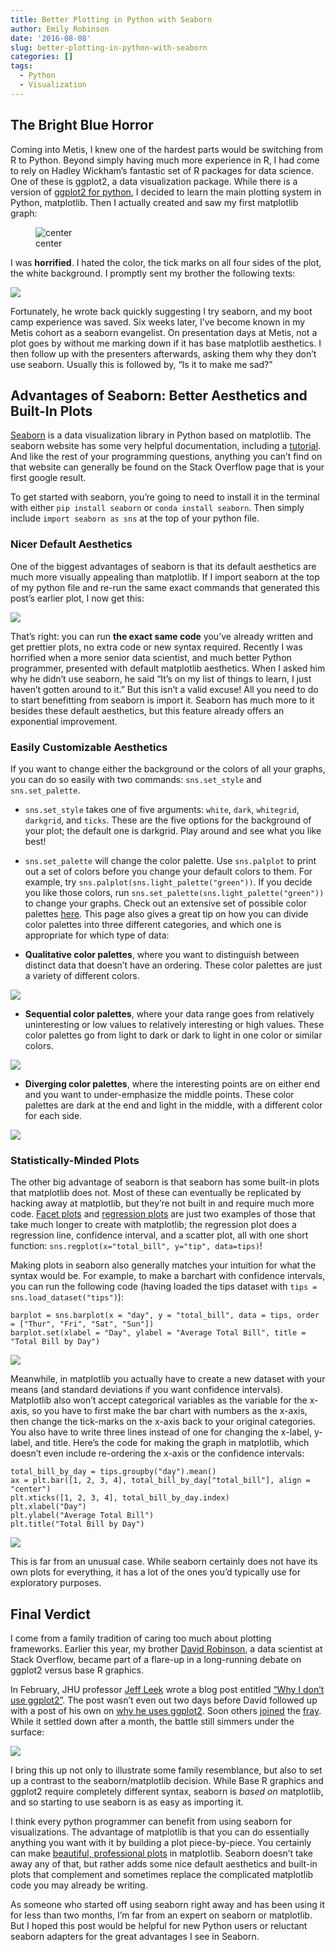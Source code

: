 ```yaml
---
title: Better Plotting in Python with Seaborn
author: Emily Robinson
date: '2016-08-08'
slug: better-plotting-in-python-with-seaborn
categories: []
tags:
  - Python
  - Visualization
---
```


## The Bright Blue Horror

Coming into Metis, I knew one of the hardest parts would be switching from R to Python. Beyond simply having much more experience in R, I had come to rely on Hadley Wickham's fantastic set of R packages for data science. One of these is ggplot2, a data visualization package. While there is a version of [ggplot2 for python](http://ggplot.yhathq.com), I decided to learn the main plotting system in Python, matplotlib. Then I actually created and saw my first matplotlib graph:

![center](http://robinsones.github.io/images/blog_post_ugly_plot.png)

I was **horrified**. I hated the color, the tick marks on all four sides of the plot, the white background. I promptly sent my brother the following texts: 

![](http://robinsones.github.io/images/Dave-test.png)

Fortunately, he wrote back quickly suggesting I try seaborn, and my boot camp experience was saved. Six weeks later, I've become known in my Metis cohort as a seaborn evangelist. On presentation days at Metis, not a plot goes by without me marking down if it has base matplotlib aesthetics. I then follow up with the presenters afterwards, asking them why they don't use seaborn. Usually this is followed by, “Is it to make me sad?" 

## Advantages of Seaborn: Better Aesthetics and Built-In Plots

[Seaborn](https://stanford.edu/~mwaskom/software/seaborn/) is a data visualization library in Python based on matplotlib. The seaborn website has some very helpful documentation, including a [tutorial](https://stanford.edu/~mwaskom/software/seaborn/tutorial.html). And like the rest of your programming questions, anything you can't find on that website can generally be found on the Stack Overflow page that is your first google result. 

To get started with seaborn, you're going to need to install it in the terminal with either `pip install seaborn` or `conda install seaborn`. Then simply include `import seaborn as sns` at the top of your python file.

### Nicer Default Aesthetics

One of the biggest advantages of seaborn is that its default aesthetics are much more visually appealing than matplotlib. If I import seaborn at the top of my python file and re-run the same exact commands that generated this post's earlier plot, I now get this: 

![](http://robinsones.github.io/images/blog_post_pretty_plot.png)

That's right: you can run **the exact same code** you've already written and get prettier plots, no extra code or new syntax required. Recently I was horrified when a more senior data scientist, and much better Python programmer, presented with default matplotlib aesthetics. When I asked him why he didn't use seaborn, he said "It's on my list of things to learn, I just haven't gotten around to it." But this isn't a valid excuse! All you need to do to start benefitting from seaborn is import it. Seaborn has much more to it besides these default aesthetics, but this feature already offers an exponential improvement. 

### Easily Customizable Aesthetics

If you want to change either the background or the colors of all your graphs, you can do so easily with two commands: `sns.set_style` and `sns.set_palette`. 

- `sns.set_style` takes one of five arguments: `white`, `dark`, `whitegrid`, `darkgrid`, and `ticks`. These are the five options for the background of your plot; the default one is darkgrid. Play around and see what you like best!

- `sns.set_palette` will change the color palette. Use `sns.palplot` to print out a set of colors before you change your default colors to them. For example, try `sns.palplot(sns.light_palette("green"))`. If you decide you like those colors, run `sns.set_palette(sns.light_palette("green"))` to change your graphs. Check out an extensive set of possible color palettes [here](https://stanford.edu/~mwaskom/software/seaborn/tutorial/color_palettes.html). This page also gives a great tip on how you can divide color palettes into three different categories, and which one is appropriate for which type of data: 
- **Qualitative color palettes**, where you want to distinguish between distinct data that doesn't have an ordering. These color palettes are just a variety of different colors. 

![](http://robinsones.github.io/images/qualitative_color_palette.png)

- **Sequential color palettes**, where your data range goes from relatively uninteresting or low values to relatively interesting or high values. These color palettes go from light to dark or dark to light in one color or similar colors. 

![](http://robinsones.github.io/images/sequential_color_palette.png)

- **Diverging color palettes**, where the interesting points are on either end and you want to under-emphasize the middle points. These color palettes are dark at the end and light in the middle, with a different color for each side. 

![](http://robinsones.github.io/images/divergent_color_palette.png)

### Statistically-Minded Plots 

The other big advantage of seaborn is that seaborn has some built-in plots that matplotlib does not. Most of these can eventually be replicated by hacking away at matplotlib, but they're not built in and require much more code. [Facet plots](https://stanford.edu/~mwaskom/software/seaborn/generated/seaborn.FacetGrid.html) and [regression plots](https://stanford.edu/~mwaskom/software/seaborn/generated/seaborn.regplot.html) are just two examples of those that take much longer to create with matplotlib; the regression plot does a regression line, confidence interval, and a scatter plot, all with one short function: `sns.regplot(x="total_bill", y="tip", data=tips)`!

Making plots in seaborn also generally matches your intuition for what the syntax would be. For example, to make a barchart with confidence intervals, you can run the following code (having loaded the tips dataset with `tips = sns.load_dataset("tips")`):

```
barplot = sns.barplot(x = "day", y = "total_bill", data = tips, order = ["Thur", "Fri", "Sat", "Sun"])
barplot.set(xlabel = "Day", ylabel = "Average Total Bill", title = "Total Bill by Day")
```

![](http://robinsones.github.io/images/pretty_bar_chart.png)

Meanwhile, in matplotlib you actually have to create a new dataset with your means (and standard deviations if you want confidence intervals). Matplotlib also won't accept categorical variables as the variable for the x-axis, so you have to first make the bar chart with numbers as the x-axis, then change the tick-marks on the x-axis back to your original categories. You also have to write three lines instead of one for changing the x-label, y-label, and title. Here's the code for making the graph in matplotlib, which doesn't even include re-ordering the x-axis or the confidence intervals:

```
total_bill_by_day = tips.groupby("day").mean()
ax = plt.bar([1, 2, 3, 4], total_bill_by_day["total_bill"], align = "center")
plt.xticks([1, 2, 3, 4], total_bill_by_day.index)
plt.xlabel("Day")
plt.ylabel("Average Total Bill")
plt.title("Total Bill by Day")
```

![](http://robinsones.github.io/images/ugly_bar_chart.png)

This is far from an unusual case. While seaborn certainly does not have its own plots for everything, it has a lot of the ones you'd typically use for exploratory purposes. 

## Final Verdict

I come from a family tradition of caring too much about plotting frameworks. Earlier this year, my brother [David Robinson](http://varianceexplained.org), a data scientist at Stack Overflow, became part of a flare-up in a long-running debate on ggplot2 versus base R graphics.  

In February, JHU professor [Jeff Leek](http://jtleek.com) wrote a blog post entitled ["Why I don't use ggplot2"](http://simplystatistics.org/2016/02/11/why-i-dont-use-ggplot2/). The post wasn't even out two days before David followed up with a post of his own on [why he uses ggplot2](http://varianceexplained.org/r/why-I-use-ggplot2/). Soon others [joined](https://flowingdata.com/2016/03/22/comparing-ggplot2-and-r-base-graphics/) the [fray](https://twitter.com/bencasselman/status/712405057388601344). While it settled down after a month, the battle still simmers under the surface:

![](http://robinsones.github.io/images/joker_pic.png)

I bring this up not only to illustrate some family resemblance, but also to set up a contrast to the seaborn/matplotlib decision. While Base R graphics and ggplot2 require completely different syntax, seaborn is *based on* matplotlib, and so starting to use seaborn is as easy as importing it. 

I think every python programmer can benefit from using seaborn for visualizations. The advantage of matplotlib is that you can do essentially anything you want with it by building a plot piece-by-piece. You certainly can make [beautiful, professional plots](http://www.randalolson.com/2014/06/28/how-to-make-beautiful-data-visualizations-in-python-with-matplotlib/) in matplotlib. Seaborn doesn't take away any of that, but rather adds some nice default aesthetics and built-in plots that complement and sometimes replace the complicated matplotlib code you may already be writing. 

As someone who started off using seaborn right away and has been using it for less than two months, I'm far from an expert on seaborn or matplotlib. But I hoped this post would be helpful for new Python users or reluctant seaborn adapters for the great advantages I see in Seaborn. 


